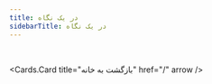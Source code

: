 ```yaml
---
title: در یک نگاه
sidebarTitle: در یک نگاه
---
```



‌

<Cards.Card
  title="بازگشت به خانه"
  href="/"
  arrow
/>

<Cards>
  <Cards.Card
    title="در یک نگاه"
    href="/overview"
  />
  <Cards.Card
    title="تست"
    href="/docs/built-ins/tabs"
  />
  <Cards.Card
    title="تست"
    href="/docs/built-ins/steps"
  />
  <Cards.Card
    title="تست"
    href="/docs/built-ins/steps"
  />
  <Cards.Card
    title="تست"
    href="/docs/built-ins/steps"
  />
  <Cards.Card
    title="تست"
    href="/docs/built-ins/steps"
  />
</Cards>